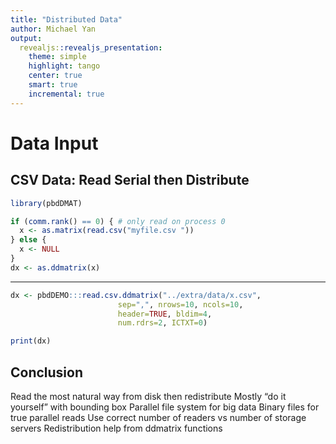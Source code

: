 ```yaml
---
title: "Distributed Data"
author: Michael Yan
output:
  revealjs::revealjs_presentation:
    theme: simple
    highlight: tango
    center: true
    smart: true
    incremental: true
---
```


# Data Input

## CSV Data: Read Serial then Distribute

```r
library(pbdDMAT)

if (comm.rank() == 0) { # only read on process 0
  x <- as.matrix(read.csv("myfile.csv "))
} else {
  x <- NULL
}
dx <- as.ddmatrix(x)

```
---


```r
dx <- pbdDEMO:::read.csv.ddmatrix("../extra/data/x.csv", 
                        sep=",", nrows=10, ncols=10, 
                        header=TRUE, bldim=4, 
                        num.rdrs=2, ICTXT=0)

print(dx)
```


## Conclusion
Read the most natural way from disk then redistribute
Mostly “do it yourself” with bounding box
Parallel file system for big data
Binary files for true parallel reads
Use correct number of readers vs number of storage servers
Redistribution help from ddmatrix functions
